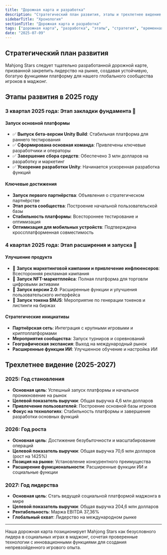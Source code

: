 ```yaml
---
title: "Дорожная карта и разработка"
description: "Стратегический план развития, этапы и трехлетнее видение для достижения статуса ведущей социальной платформы маджонга"
sidebarTitle: "Хронология"
sectionTitle: "Дорожная карта и разработка"
tags: ["дорожная карта", "разработка", "этапы", "стратегия", "временная шкала"]
date: "2025-07-09"
---
```


## Стратегический план развития

Mahjong Stars следует тщательно разработанной дорожной карте, призванной закрепить лидерство на рынке, создавая устойчивую, богатую функциями платформу для нашего глобального сообщества игроков в маджонг.

## Этапы развития в 2025 году

### 3 квартал 2025 года: Этап закладки фундамента 🚀

#### Запуск основной платформы
- ✅ **Выпуск бета-версии Unity Build**: Стабильная платформа для раннего тестирования
- ✅ **Сформирована основная команда**: Привлечены ключевые разработчики и операторы
- ✅ **Завершение сбора средств**: Обеспечено 3 млн долларов на разработку и маркетинг
- ✅ **Ускорение разработки Unity**: Начинается ускоренная разработка функций

#### Ключевые достижения
- **Запуск первого партнёрства**: Объявления о стратегическом партнёрстве
- **Этап роста сообщества**: Построение начальной пользовательской базы
- **Стабильность платформы**: Всестороннее тестирование и оптимизация
- **Оптимизация для мобильных устройств**: Подтверждена кроссплатформенная совместимость

### 4 квартал 2025 года: Этап расширения и запуска 🌟

#### Улучшение продукта
- 🎯 **Запуск маркетинговой кампании и привлечение инфлюенсеров**: Всесторонняя рекламная кампания
- 🎯 **Запуск NFT-маркетплейса**: Полная платформа для торговли цифровыми активами
- 🎯 **Запуск версии 2.0**: Расширенные функции и улучшения пользовательского интерфейса
- 🎯 **Запуск токена $MJS**: Мероприятие по генерации токенов и листинги на биржах

#### Стратегические инициативы
- **Партнёрская сеть**: Интеграция с крупными игровыми и криптоплатформами
- **Мероприятия сообщества**: Запуск турниров и соревнований
- **Географическая экспансия**: Выход на международный рынок
- **Расширенные функции ИИ**: Улучшенное обучение и настройка ИИ


## Трехлетнее видение (2025-2027)

### 2025: Год становления
- **Основная цель**: Успешный запуск платформы и начальное проникновение на рынок
- **Целевой показатель выручки**: Общая выручка 4,6 млн долларов
- **Привлечение пользователей**: Построение основной базы игроков
- **Фокус на технологиях**: Стабильность платформы и завершение разработки основных функций

### 2026: Год роста
- **Основная цель**: Достижение безубыточности и масштабирование операций
- **Целевой показатель выручки**: Общая выручка 70,6 млн долларов (рост на 1425%)
- **Позиция на рынке**: Установление конкурентного преимущества
- **Расширение функциональности**: Расширенные функции ИИ и социальные функции

### 2027: Год лидерства
- **Основная цель**: Стать ведущей социальной платформой маджонга в мире
- **Целевой показатель выручки**: Общая выручка 204,6 млн долларов
- **Рентабельность**: Маржа EBITDA 37,36%
- **Глобальный охват**: Лидерство на международном рынке

---

Наша дорожная карта позиционирует Mahjong Stars как безусловного лидера в социальных играх в маджонг, сочетая проверенные технологии с инновационными функциями для создания непревзойденного игрового опыта.